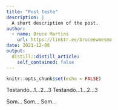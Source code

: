 ```yaml
---
title: "Post teste"
description: |
  A short description of the post.
author:
  - name: Bruce Martins
    url: https://linktr.ee/bruceewmesmo
date: 2021-12-08
output:
  distill::distill_article:
    self_contained: false
---
```



```r
knitr::opts_chunk$set(echo = FALSE)
```

Testando...1...2...3
Testando...1...2...3

Som... Som... Som...



